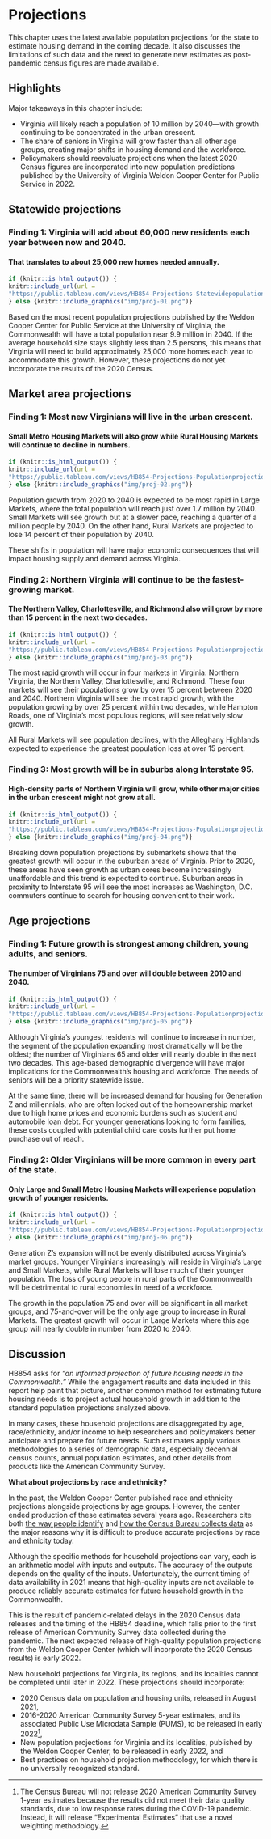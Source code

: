 # Projections {#part-3-projections}

:::{.open data-latex=""}
This chapter uses the latest available population projections for the state to estimate housing demand in the coming decade. It also discusses the limitations of such data and the need to generate new estimates as post-pandemic census figures are made available.
:::

## Highlights {.unlisted .unnumbered}

Major takeaways in this chapter include:

* Virginia will likely reach a population of 10 million by 2040---with growth continuing to be concentrated in the urban crescent.
* The share of seniors in Virginia will grow faster than all other age groups, creating major shifts in housing demand and the workforce.
* Policymakers should reevaluate projections when the latest 2020 Census figures are incorporated into new population predictions published by the University of Virginia Weldon Cooper Center for Public Service in 2022.

## Statewide projections

### Finding 1: Virginia will add about 60,000 new residents each year between now and 2040. {.unlisted .unnumbered}

#### That translates to about 25,000 new homes needed annually. {.unlisted .unnumbered}

```r
if (knitr::is_html_output()) {
knitr::include_url(url =
"https://public.tableau.com/views/HB854-Projections-Statewidepopulationcountsandprojections/est_proj_st_db?:showVizHome=no&:embed=true", height = "500px")
} else {knitr::include_graphics("img/proj-01.png")}
```

Based on the most recent population projections published by the Weldon Cooper Center for Public Service at the University of Virginia, the Commonwealth will have a total population near 9.9 million in 2040. If the average household size stays slightly less than 2.5 persons, this means that Virginia will need to build approximately 25,000 more homes each year to accommodate this growth. However, these projections do not yet incorporate the results of the 2020 Census.

## Market area projections

### Finding 1: Most new Virginians will live in the urban crescent. {.unlisted .unnumbered}

#### Small Metro Housing Markets will also grow while Rural Housing Markets will continue to decline in numbers. {.unlisted .unnumbered}

```r
if (knitr::is_html_output()) {
knitr::include_url(url =
"https://public.tableau.com/views/HB854-Projections-Populationprojectionsbymarketgroup/est_proj_mg_db?:showVizHome=no&:embed=true", height = "500px")
} else {knitr::include_graphics("img/proj-02.png")}
```

Population growth from 2020 to 2040 is expected to be most rapid in Large Markets, where the total population will reach just over 1.7 million by 2040. Small Markets will see growth but at a slower pace, reaching a quarter of a million people by 2040. On the other hand, Rural Markets are projected to lose 14 percent of their population by 2040. 

These shifts in population will have major economic consequences that will impact housing supply and demand across Virginia.

### Finding 2: Northern Virginia will continue to be the fastest-growing market. {.unlisted .unnumbered}

#### The Northern Valley, Charlottesville, and Richmond also will grow by more than 15 percent in the next two decades. {.unlisted .unnumbered}

```r
if (knitr::is_html_output()) {
knitr::include_url(url =
"https://public.tableau.com/views/HB854-Projections-Populationprojectionsbymarketname/proj_mn_db?:showVizHome=no&:embed=true", height = "500px")
} else {knitr::include_graphics("img/proj-03.png")}
```

The most rapid growth will occur in four markets in Virginia: Northern Virginia, the Northern Valley, Charlottesville, and Richmond. These four markets will see their populations grow by over 15 percent between 2020 and 2040. Northern Virginia will see the most rapid growth, with the population growing by over 25 percent within two decades, while Hampton Roads, one of Virginia’s most populous regions, will see relatively slow growth.

All Rural Markets will see population declines, with the Alleghany Highlands expected to experience the greatest population loss at over 15 percent.

### Finding 3: Most growth will be in suburbs along Interstate 95. {.unlisted .unnumbered}

#### High-density parts of Northern Virginia will grow, while other major cities in the urban crescent might not grow at all. {.unlisted .unnumbered}

```r
if (knitr::is_html_output()) {
knitr::include_url(url =
"https://public.tableau.com/views/HB854-Projections-Populationprojectionsbysubmarket/proj_sb_db?:showVizHome=no&:embed=true", height = "500px")
} else {knitr::include_graphics("img/proj-04.png")}
```

Breaking down population projections by submarkets shows that the greatest growth will occur in the suburban areas of Virginia. Prior to 2020, these areas have seen growth as urban cores become increasingly unaffordable and this trend is expected to continue. Suburban areas in proximity to Interstate 95 will see the most increases as Washington, D.C. commuters continue to search for housing convenient to their work.

## Age projections

### Finding 1: Future growth is strongest among children, young adults, and seniors. {.unlisted .unnumbered}

#### The number of Virginians 75 and over will double between 2010 and 2040. {.unlisted .unnumbered}

```r
if (knitr::is_html_output()) {
knitr::include_url(url =
"https://public.tableau.com/views/HB854-Projections-Populationprojectionsbyagegroup/age_proj_st_db?:showVizHome=no&:embed=true", height = "500px")
} else {knitr::include_graphics("img/proj-05.png")}
```

Although Virginia’s youngest residents will continue to increase in number, the segment of the population expanding most dramatically will be the oldest; the number of Virginians 65 and older will nearly double in the next two decades. This age-based demographic divergence will have major implications for the Commonwealth’s housing and workforce. The needs of seniors will be a priority statewide issue.

At the same time, there will be increased demand for housing for Generation Z and millennials, who are often locked out of the homeownership market due to high home prices and economic burdens such as student and automobile loan debt. For younger generations looking to form families, these costs coupled with potential child care costs further put home purchase out of reach.

### Finding 2: Older Virginians will be more common in every part of the state. {.unlisted .unnumbered}

#### Only Large and Small Metro Housing Markets will experience population growth of younger residents. {.unlisted .unnumbered}

```r
if (knitr::is_html_output()) {
knitr::include_url(url =
"https://public.tableau.com/views/HB854-Projections-Populationprojectionsbyagegroupandmarketgroup/age_proj_mg_db?:showVizHome=no&:embed=true", height = "500px")
} else {knitr::include_graphics("img/proj-06.png")}
```

Generation Z’s expansion will not be evenly distributed across Virginia’s market groups. Younger Virginians increasingly will reside in Virginia’s Large and Small Markets, while Rural Markets will lose much of their younger population. The loss of young people in rural parts of the Commonwealth will be detrimental to rural economies in need of a workforce. 

The growth in the population 75 and over will be significant in all market groups, and 75-and-over will be the only age group to increase in Rural Markets. The greatest growth will occur in Large Markets where this age group will nearly double in number from 2020 to 2040. 

## Discussion

HB854 asks for *"an informed projection of future housing needs in the Commonwealth."* While the engagement results and data included in this report help paint that picture, another common method for estimating future housing needs is to project actual household growth in addition to the standard population projections analyzed above.

In many cases, these household projections are disaggregated by age, race/ethnicity, and/or income to help researchers and policymakers better anticipate and prepare for future needs. Such estimates apply various methodologies to a series of demographic data, especially decennial census counts, annual population estimates, and other details from products like the American Community Survey.

:::{.caution data-latex=""}
**What about projections by race and ethnicity?**

In the past, the Weldon Cooper Center published race and ethnicity projections alongside projections by age groups. However, the center ended production of these estimates several years ago. Researchers cite both [the way people identify](https://statchatva.org/2019/09/17/as-the-u-s-population-grows-increasingly-diverse-census-race-categories-are-struggling-to-keep-up/) and [how the Census Bureau collects data](https://statchatva.org/2020/12/08/the-misleading-narrative-of-a-disappearing-white-majority/) as the major reasons why it is difficult to produce accurate projections by race and ethnicity today.
:::

Although the specific methods for household projections can vary, each is an arithmetic model with inputs and outputs. The accuracy of the outputs depends on the quality of the inputs. Unfortunately, the current timing of data availability in 2021 means that high-quality inputs are not available to produce reliably accurate estimates for future household growth in the Commonwealth.

This is the result of pandemic-related delays in the 2020 Census data releases and the timing of the HB854 deadline, which falls prior to the first release of American Community Survey data collected during the pandemic. The next expected release of high-quality population projections from the Weldon Cooper Center (which will incorporate the 2020 Census results) is early 2022.

New household projections for Virginia, its regions, and its localities cannot be completed until later in 2022. These projections should incorporate:

* 2020 Census data on population and housing units, released in August 2021,
* 2016-2020 American Community Survey 5-year estimates, and its associated Public Use Microdata Sample (PUMS), to be released in early 2022^[The Census Bureau will not release 2020 American Community Survey 1-year estimates because the results did not meet their data quality standards, due to low response rates during the COVID-19 pandemic. Instead, it will release "Experimental Estimates" that use a novel weighting methodology.], 
* New population projections for Virginia and its localities, published by the Weldon Cooper Center, to be released in early 2022, and
* Best practices on household projection methodology, for which there is no universally recognized standard.